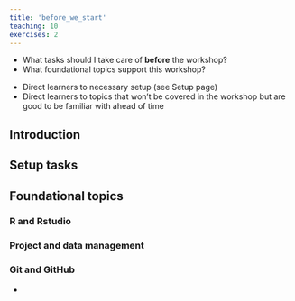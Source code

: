 ```yaml
---
title: 'before_we_start'
teaching: 10
exercises: 2
---
```


:::::::::::::::::::::::::::::::::::::: questions 

- What tasks should I take care of **before** the workshop?
- What foundational topics support this workshop?

::::::::::::::::::::::::::::::::::::::::::::::::

::::::::::::::::::::::::::::::::::::: objectives

- Direct learners to necessary setup (see Setup page)
- Direct learners to topics that won't be covered in the workshop but are good to be familiar with ahead of time

::::::::::::::::::::::::::::::::::::::::::::::::

## Introduction

## Setup tasks

## Foundational topics

### R and Rstudio

### Project and data management

### Git and GitHub

::::::::::::::::::::::::::::::::::::: keypoints 

- 

::::::::::::::::::::::::::::::::::::::::::::::::

